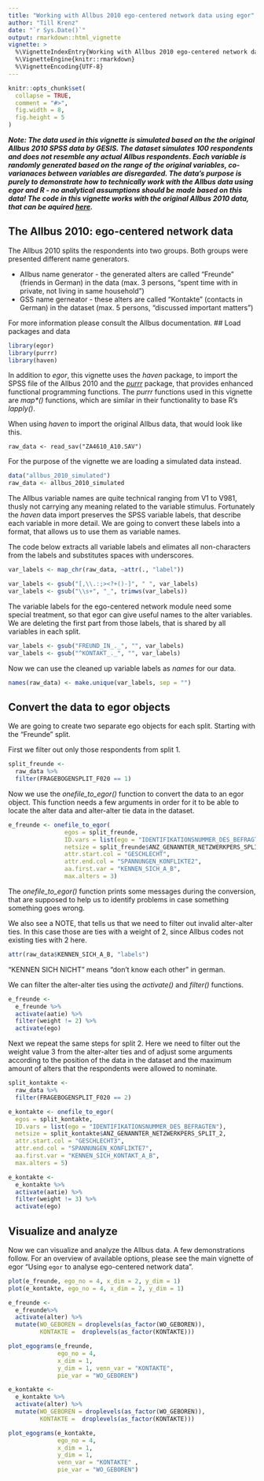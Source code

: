 ```yaml
---
title: "Working with Allbus 2010 ego-centered network data using egor"
author: "Till Krenz"
date: "`r Sys.Date()`"
output: rmarkdown::html_vignette
vignette: >
  %\VignetteIndexEntry{Working with Allbus 2010 ego-centered network data using egor}
  %\VignetteEngine{knitr::rmarkdown}
  %\VignetteEncoding{UTF-8}
---
```


```r
knitr::opts_chunk$set(
  collapse = TRUE,
  comment = "#>",
  fig.width = 8,
  fig.height = 5
)
```

***Note: The data used in this vignette is simulated based on the the original Allbus
2010 SPSS data by GESIS. The dataset simulates 100 respondents and does not resemble any
actual Allbus respondents. Each variable is randomly generated based on the range
of the original variables, co-varianaces between variables are disregarded. The
data's purpose is purely to demonstrate how to technically work with the Allbus data
using egor and R - no analytical assumptions should be made based on this data!
The code in this vignette works with the original Allbus 2010 data, that can be
aquired [here](https://www.gesis.org/en/allbus/allbus-home).***

## The Allbus 2010: ego-centered network data

The Allbus 2010 splits the respondents into two groups. Both groups were presented 
different name generators.

- Allbus name generator - the generated alters are called "Freunde" (friends in German) in the data (max. 3 persons, "spent time with in private, not living in same household")
- GSS name gerneator - these alters are called "Kontakte" (contacts in German) in the dataset (max. 5 persons, "discussed important matters")

For more information please consult the Allbus documentation.
## Load packages and data

```r
library(egor)
library(purrr)
library(haven)
```

In addition to *egor*, this vignette uses the *haven* package, to import the SPSS
file of the Allbus 2010 and the *[purrr](https://purrr.tidyverse.org/)* package, that provides enhanced functional programming functions. The *purrr* functions used in
this vignette are _map&ast;()_ functions, which are similar in their functionality to
base R's *lapply()*.

When using *haven* to import the original Allbus data, that would look like this.

```
raw_data <- read_sav("ZA4610_A10.SAV")
```

For the purpose of the vignette we are loading a simulated data instead.

```r
data("allbus_2010_simulated")
raw_data <- allbus_2010_simulated
```

The Allbus variable names are quite technical ranging from V1 to V981, thusly not 
carrying any meaning related to the variable stimulus. Fortunately
the *haven* data import preserves the SPSS variable labels, that describe each
variable in more detail. We are going to convert these labels into a format, 
that allows us to use them as variable names.

The code below extracts all variable labels and elimates all non-characters from
the labels and substitutes spaces with underscores. 

```r
var_labels <- map_chr(raw_data, ~attr(., "label"))

var_labels <- gsub("[,\\.:;><?+()-]", " ", var_labels)
var_labels <- gsub("\\s+", "_", trimws(var_labels))
```

The variable labels for the ego-centered network module need some special treatment,
so that egor can give useful names to the alter variables. We are deleting the
first part from those labels, that is shared by all variables in each split.

```r
var_labels <- gsub("FREUND_IN_._", "", var_labels)
var_labels <- gsub("^KONTAKT_._", "", var_labels)
```

Now we can use the cleaned up variable labels as *names* for our data.

```r
names(raw_data) <- make.unique(var_labels, sep = "")
```

## Convert the data to egor objects

We are going to create two separate ego objects for each split. Starting with the "Freunde" split.

First we filter out only those respondents from split 1.

```r
split_freunde <- 
  raw_data %>% 
  filter(FRAGEBOGENSPLIT_F020 == 1)
```

Now we use the *onefile_to_egor()* function to convert the data to an egor object.
This function needs a few arguments in order for it to be able to locate the 
alter data and alter-alter tie data in the dataset.

```r
e_freunde <- onefile_to_egor(
                egos = split_freunde,
                ID.vars = list(ego = "IDENTIFIKATIONSNUMMER_DES_BEFRAGTEN"),
                netsize = split_freunde$ANZ_GENANNTER_NETZWERKPERS_SPLIT_1,
                attr.start.col = "GESCHLECHT",
                attr.end.col = "SPANNUNGEN_KONFLIKTE2",
                aa.first.var = "KENNEN_SICH_A_B",
                max.alters = 3)
```

The *onefile_to_egor()* function prints some messages during the conversion, that
are supposed to help us to identify problems in case something something goes
wrong.

We also see a NOTE, that tells us that we need to filter out invalid alter-alter
ties. In this case those are ties with a weight of 2, since Allbus codes 
not existing ties with 2 here.

```r
attr(raw_data$KENNEN_SICH_A_B, "labels")
```

"KENNEN SICH NICHT" means "don't know each other" in german.

We can filter the alter-alter ties using the *activate()* and *filter()* 
functions.

```r
e_freunde <- 
  e_freunde %>% 
  activate(aatie) %>% 
  filter(weight != 2) %>% 
  activate(ego)
```

Next we repeat the same steps for split 2. Here we need to filter out the weight
value 3 from the alter-alter ties and of adjust some arguments according to the
position of the data in the dataset and the maximum amount of alters that the 
respondents were allowed to nominate.

```r
split_kontakte <- 
  raw_data %>% 
  filter(FRAGEBOGENSPLIT_F020 == 2) 

e_kontakte <- onefile_to_egor(
  egos = split_kontakte,
  ID.vars = list(ego = "IDENTIFIKATIONSNUMMER_DES_BEFRAGTEN"),
  netsize = split_kontakte$ANZ_GENANNTER_NETZWERKPERS_SPLIT_2,
  attr.start.col = "GESCHLECHT3",
  attr.end.col = "SPANNUNGEN_KONFLIKTE7",
  aa.first.var = "KENNEN_SICH_KONTAKT_A_B",
  max.alters = 5)

e_kontakte <- 
  e_kontakte %>% 
  activate(aatie) %>% 
  filter(weight != 3) %>% 
  activate(ego)
```

## Visualize and analyze

Now we can visualize and analyze the Allbus data. A few demonstrations follow.
For an overview of available options, please see the main vignette of egor "Using `egor` to analyse ego-centered network data".

```r
plot(e_freunde, ego_no = 4, x_dim = 2, y_dim = 1)
plot(e_kontakte, ego_no = 4, x_dim = 2, y_dim = 1)
```

```r
e_freunde <- 
  e_freunde%>% 
  activate(alter) %>% 
  mutate(WO_GEBOREN = droplevels(as_factor(WO_GEBOREN)),
         KONTAKTE =  droplevels(as_factor(KONTAKTE)))

plot_egograms(e_freunde, 
              ego_no = 4, 
              x_dim = 1, 
              y_dim = 1, venn_var = "KONTAKTE",
              pie_var = "WO_GEBOREN")

e_kontakte <- 
  e_kontakte %>% 
  activate(alter) %>% 
  mutate(WO_GEBOREN = droplevels(as_factor(WO_GEBOREN)),
         KONTAKTE =  droplevels(as_factor(KONTAKTE)))

plot_egograms(e_kontakte, 
              ego_no = 4, 
              x_dim = 1, 
              y_dim = 1, 
              venn_var = "KONTAKTE" ,
              pie_var = "WO_GEBOREN")
```
